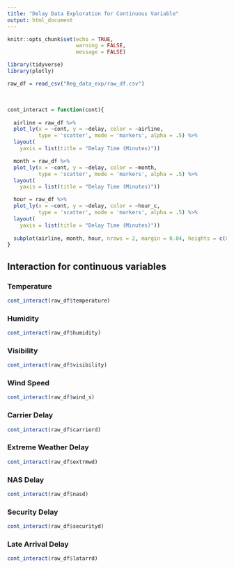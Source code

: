 ```yaml
---
title: "Delay Data Exploration for Continuous Variable"
output: html_document
---
```


```r
knitr::opts_chunk$set(echo = TRUE,
                      warning = FALSE,
                      message = FALSE)

library(tidyverse)
library(plotly)

raw_df = read_csv("Reg_data_exp/raw_df.csv")
```

<br>

```r

cont_interact = function(cont){
  
  airline = raw_df %>% 
  plot_ly(x = ~cont, y = ~delay, color = ~airline,
          type = 'scatter', mode = 'markers', alpha = .5) %>% 
  layout(
    yaxis = list(title = "Delay Time (Minutes)"))

  month = raw_df %>% 
  plot_ly(x = ~cont, y = ~delay, color = ~month,
          type = 'scatter', mode = 'markers', alpha = .5) %>% 
  layout(
    yaxis = list(title = "Delay Time (Minutes)"))

  hour = raw_df %>% 
  plot_ly(x = ~cont, y = ~delay, color = ~hour_c,
          type = 'scatter', mode = 'markers', alpha = .5) %>% 
  layout(
    yaxis = list(title = "Delay Time (Minutes)"))
  
  subplot(airline, month, hour, nrows = 2, margin = 0.04, heights = c(0.6, 0.4))
}
```


## Interaction for continuous variables {.tabset}
### Temperature
```r
cont_interact(raw_df$temperature)
```

### Humidity
```r
cont_interact(raw_df$humidity)
```

### Visibility
```r
cont_interact(raw_df$visibility)
```

### Wind Speed
```r
cont_interact(raw_df$wind_s)
```

### Carrier Delay
```r
cont_interact(raw_df$carrierd)
```

### Extreme Weather Delay
```r
cont_interact(raw_df$extrmwd)
```

### NAS Delay
```r
cont_interact(raw_df$nasd)
```

### Security Delay
```r
cont_interact(raw_df$securityd)
```

### Late Arrival Delay 
```r
cont_interact(raw_df$latarrd)
```



